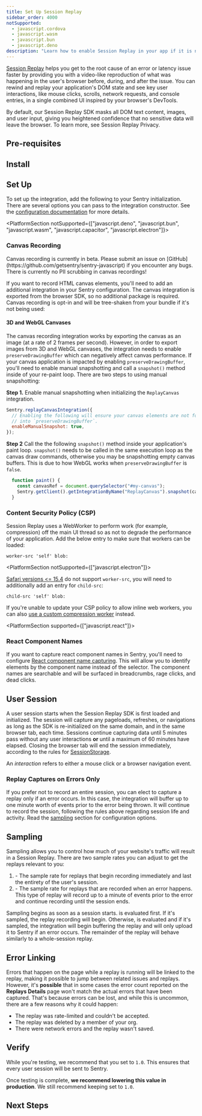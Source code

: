 ```yaml
---
title: Set Up Session Replay
sidebar_order: 4000
notSupported:
  - javascript.cordova
  - javascript.wasm
  - javascript.bun
  - javascript.deno
description: "Learn how to enable Session Replay in your app if it is not already set up."
---
```


<Include name="feature-stage-beta-session-replay.mdx" />

[Session Replay](/product/session-replay/) helps you get to the root cause of an error or latency issue faster by providing you with a video-like reproduction of what was happening in the user's browser before, during, and after the issue. You can rewind and replay your application's DOM state and see key user interactions, like mouse clicks, scrolls, network requests, and console entries, in a single combined UI inspired by your browser's DevTools.

By default, our Session Replay SDK masks all DOM text content, images, and user input, giving you heightened confidence that no sensitive data will leave the browser. To learn more, see <PlatformLink to="/session-replay/privacy">Session Replay Privacy</PlatformLink>.

## Pre-requisites

<PlatformContent includePath="session-replay/pre-requisites" />

## Install

<PlatformContent includePath="session-replay/install" />

## Set Up

To set up the integration, add the following to your Sentry initialization. There are several options you can pass to the integration constructor. See the [configuration documentation](/platforms/javascript/session-replay/configuration/) for more details.

<SignInNote />

<PlatformContent includePath="session-replay/setup" fallbackPlatform="javascript" />

<PlatformSection notSupported={["javascript.deno", "javascript.bun", "javascript.wasm", "javascript.capacitor", "javascript.electron"]}>
### Canvas Recording

<Alert level="">
  Canvas recording is currently in beta. Please submit an issue on
  [GitHub](https://github.com/getsentry/sentry-javascript) if you encounter any
  bugs.
</Alert>

<Alert level="warning">
  There is currently no PII scrubbing in canvas recordings!
</Alert>

If you want to record HTML canvas elements, you'll need to add an additional integration in your Sentry configuration. The canvas integration is exported from the browser SDK, so no additional package is required. Canvas recording is opt-in and will be tree-shaken from your bundle if it's not being used:

<PlatformContent includePath="session-replay/setup-canvas" />

#### 3D and WebGL Canvases

The canvas recording integration works by exporting the canvas as an image (at a rate of 2 frames per second). However, in order to export images from 3D and WebGL canvases, the integration needs to enable `preserveDrawingBuffer` which can negatively affect canvas performance. If your canvas application is impacted by enabling `preserveDrawingBuffer`, you'll need to enable manual snapshotting and call a `snapshot()` method inside of your re-paint loop. There are two steps to using manual snapshotting:

**Step 1.**
Enable manual snapshotting when initializing the `ReplayCanvas` integration.

```javascript
Sentry.replayCanvasIntegration({
  // Enabling the following will ensure your canvas elements are not forced
  // into `preserveDrawingBuffer`.
  enableManualSnapshot: true,
});
```

**Step 2**
Call the the following `snapshot()` method inside your application's paint loop. `snapshot()` needs to be called in the same execution loop as the canvas draw commands, otherwise you may be snapshotting empty canvas buffers. This is due to how WebGL works when `preserveDrawingBuffer` is `false`.

```javascript
  function paint() {
    const canvasRef = document.querySelector("#my-canvas");
    Sentry.getClient().getIntegrationByName("ReplayCanvas").snapshot(canvasRef);
  }
```
</PlatformSection>

### Content Security Policy (CSP)

Session Replay uses a WebWorker to perform work (for example, compression) off the main UI thread so as not to degrade the performance of your application. Add the below entry to make sure that workers can be loaded:

```
worker-src 'self' blob:
```

<PlatformSection notSupported={["javascript.electron"]}>

[Safari versions &lt;= 15.4](https://caniuse.com/?search=worker-src) do not support `worker-src`, you will need to additionally add an entry for `child-src`:

```
child-src 'self' blob:
```

</PlatformSection>

If you're unable to update your CSP policy to allow inline web workers, you can also [use a custom compression worker](./configuration#using-a-custom-compression-worker) instead.

<PlatformSection supported={["javascript.react"]}>
### React Component Names
If you want to capture react component names in Sentry, you'll need to configure [React component name capturing](/platforms/javascript/guides/react/features/component-names). This will allow you to identify elements by the component name instead of the selector. The component names are searchable and will be surfaced in breadcrumbs, rage clicks, and dead clicks.
</PlatformSection>

## User Session

A user session starts when the Session Replay SDK is first loaded and initialized.
The session will capture any pageloads, refreshes, or navigations as long as the SDK is re-initialized on the same domain, and in the same browser tab, each time. Sessions continue capturing data until 5 minutes pass without any user interactions **or** until a maximum of 60 minutes have elapsed. Closing the browser tab will end the session immediately, according to the rules for [SessionStorage](https://developer.mozilla.org/en-US/docs/Web/API/Window/sessionStorage).

<Note>

An _interaction_ refers to either a mouse click or a browser navigation event.

</Note>

### Replay Captures on Errors Only

If you prefer not to record an entire session, you can elect to capture a replay only if an error occurs. In this case, the integration will buffer up to one minute worth of events prior to the error being thrown. It will continue to record the session, following the rules above regarding session life and activity. Read the [sampling](#sampling) section for configuration options.

## Sampling

Sampling allows you to control how much of your website's traffic will result in a Session Replay. There are two sample rates you can adjust to get the replays relevant to you:

1. <PlatformIdentifier name="replays-session-sample-rate" /> - The sample rate for
   replays that begin recording immediately and last the entirety of the user's session.
2. <PlatformIdentifier name="replays-on-error-sample-rate" /> - The sample rate for
   replays that are recorded when an error happens. This type of replay will record
   up to a minute of events prior to the error and continue recording until the session
   ends.

Sampling begins as soon as a session starts. <PlatformIdentifier name="replays-session-sample-rate" /> is evaluated first. If it's sampled, the replay recording will begin. Otherwise, <PlatformIdentifier name="replays-on-error-sample-rate" /> is evaluated and if it's sampled, the integration will begin buffering the replay and will only upload it to Sentry if an error occurs. The remainder of the replay will behave similarly to a whole-session replay.

## Error Linking

Errors that happen on the page while a replay is running will be linked to the replay, making it possible to jump between related issues and replays. However, it's **possible** that in some cases the error count reported on the **Replays Details** page won't match the actual errors that have been captured. That's because errors can be lost, and while this is uncommon, there are a few reasons why it could happen:

- The replay was rate-limited and couldn't be accepted.
- The replay was deleted by a member of your org.
- There were network errors and the replay wasn't saved.

## Verify

While you're testing, we recommend that you set <PlatformIdentifier name="replays-session-sample-rate" /> to `1.0`. This ensures that every user session will be sent to Sentry.

Once testing is complete, **we recommend lowering this value in production**. We still recommend keeping <PlatformIdentifier name="replays-on-error-sample-rate" /> set to `1.0`.

## Next Steps

<PageGrid />
